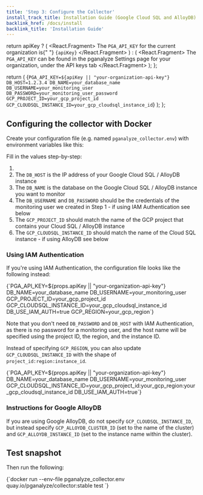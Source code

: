 ```yaml
---
title: 'Step 3: Configure the Collector'
install_track_title: Installation Guide (Google Cloud SQL and AlloyDB)
backlink_href: /docs/install
backlink_title: 'Installation Guide'
---
```



  return apiKey ? (
    <React.Fragment>
      The <code>PGA_API_KEY</code> for the current organization is{" "}
      <code>{apiKey}</code>
    </React.Fragment>
  ) : (
    <React.Fragment>
      The <code>PGA_API_KEY</code> can be found in the pganalyze Settings page
      for your organization, under the API keys tab
    </React.Fragment>
  );
};

  return (
    <CodeBlock>
      {`PGA_API_KEY=${apiKey || "your-organization-api-key"}
DB_HOST=1.2.3.4
DB_NAME=your_database_name
DB_USERNAME=your_monitoring_user
DB_PASSWORD=your_monitoring_user_password
GCP_PROJECT_ID=your_gcp_project_id
GCP_CLOUDSQL_INSTANCE_ID=your_gcp_cloudsql_instance_id`}
    </CodeBlock>
  );
};

## Configuring the collector with Docker

Create your configuration file (e.g. named `pganalyze_collector.env`) with environment variables like this:

<CollectorDotEnv apiKey={props.apiKey} />

Fill in the values step-by-step:

1. <APIKeyInstructions apiKey={props.apiKey} />
2. The `DB_HOST` is the IP address of your Google Cloud SQL / AlloyDB instance
3. The `DB_NAME` is the database on the Google Cloud SQL / AlloyDB instance you want to monitor
4. The `DB_USERNAME` and `DB_PASSWORD` should be the credentials of the monitoring user we created in Step 1 - if using IAM Authentication see below
5. The `GCP_PROJECT_ID` should match the name of the GCP project that contains your Cloud SQL / AlloyDB instance
6. The `GCP_CLOUDSQL_INSTANCE_ID` should match the name of the Cloud SQL instance - if using AlloyDB see below

### Using IAM Authentication

If you're using IAM Authentication, the configuration file looks like the following instead:

<CodeBlock>
  {`PGA_API_KEY=${props.apiKey || "your-organization-api-key"}
DB_NAME=your_database_name
DB_USERNAME=your_monitoring_user
GCP_PROJECT_ID=your_gcp_project_id
GCP_CLOUDSQL_INSTANCE_ID=your_gcp_cloudsql_instance_id
DB_USE_IAM_AUTH=true
GCP_REGION=your_gcp_region`}
</CodeBlock>

Note that you don't need `DB_PASSWORD` and `DB_HOST` with IAM Authentication, as there is no password for a monitoring user,
and the host name will be specified using the project ID, the region, and the instance ID.

Instead of specifying `GCP_REGION`, you can also update `GCP_CLOUDSQL_INSTANCE_ID` with the shape of `project_id:region:instance_id`.

<CodeBlock>
  {`PGA_API_KEY=${props.apiKey || "your-organization-api-key"}
DB_NAME=your_database_name
DB_USERNAME=your_monitoring_user
GCP_CLOUDSQL_INSTANCE_ID=your_gcp_project_id:your_gcp_region:your_gcp_cloudsql_instance_id
DB_USE_IAM_AUTH=true`}
</CodeBlock>

### Instructions for Google AlloyDB

If you are using Google AlloyDB, do not specify `GCP_CLOUDSQL_INSTANCE_ID`, but instead specify `GCP_ALLOYDB_CLUSTER_ID` (set to the name of the cluster) and `GCP_ALLOYDB_INSTANCE_ID` (set to the instance name within the cluster).

## Test snapshot

Then run the following:

<CodeBlock language="bash">
{`docker run --env-file pganalyze_collector.env quay.io/pganalyze/collector:stable test
`}
</CodeBlock>

<PublicLastStepLogInsightsLink />
